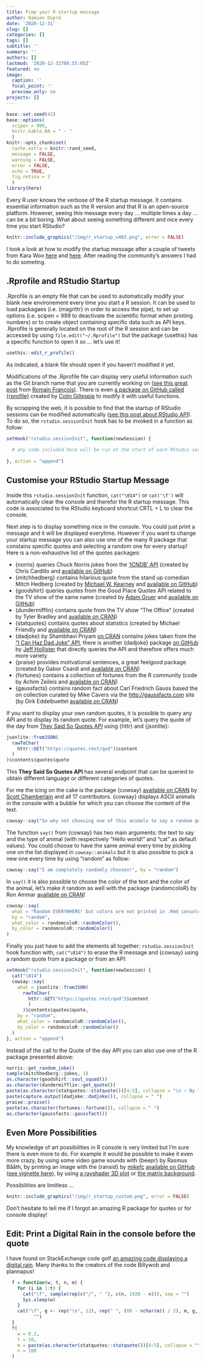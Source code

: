 ```yaml
---
title: Pimp your R startup message
author: Damien Dupré
date: '2020-12-31'
slug: []
categories: []
tags: []
subtitle: ''
summary: ''
authors: []
lastmod: '2020-12-31T08:55:05Z'
featured: no
image:
  caption: ''
  focal_point: ''
  preview_only: no
projects: []
---
```


```r
base::set.seed(42)
base::options(
  scipen = 999,
  knitr.kable.NA = " - "
  )
knitr::opts_chunk$set(
  cache.extra = knitr::rand_seed, 
  message = FALSE, 
  warning = FALSE, 
  error = FALSE, 
  echo = TRUE,
  fig.retina = 3
  )
library(here)
```

Every R user knows the verbose of the R startup message. It contains essential information such as the R version and that R is an open-source platform. However, seeing this message every day ... multiple times a day ... can be a bit boring. What about seeing something different and nice every time you start RStudio?

```r
knitr::include_graphics("/img/r_startup_v403.png", error = FALSE)
```

I took a look at how to modify the startup message after a couple of tweets from Kara Woo [here](https://twitter.com/kara_woo/status/1216036265650294784) and [here](https://twitter.com/kara_woo/status/1097912398269173760). After reading the community's answers I had to do someting.

## .Rprofile and RStudio Startup

.Rprofile is an empty file that can be used to automatically modify your blank new environement every time you start a R session. It can be used to load packagaes (i.e. {magrittr} in order to access the pipe), to set up options (i.e. scipen = 999 to deactivate the scientific format when printing numbers) or to create object containing specific data such as API keys. .Rprofile is generally located on the root of the R session and can be accessed by using `file.edit("~/.Rprofile")` but the package {usethis} has a specific function to open it so ... let's use it!

```r
usethis::edit_r_profile()
```

As indicated, a blank file should open if you haven't modified it yet.

Modifications of the .Rprofile file can display very useful information such as the Git branch name that you are currently working on ([see this great post](https://rtask.thinkr.fr/modify-rstudio-prompt-to-show-current-git-branch/) from [Romain François](https://twitter.com/romain_francois)). There is even [a package on GitHub called {rprofile}](https://github.com/csgillespie/rprofile) created by [Colin Gillespie](https://twitter.com/csgillespie) to modify it with useful functions.

By scrapping the web, it is possible to find that the startup of RStudio sessions can be modified automatically ([see this post about RStudio API](https://rstudio.github.io/rstudioapi/articles/r-session.html)). To do so, the `rstudio.sessionInit` hook has to be invoked in a function as follow:

```r
setHook("rstudio.sessionInit", function(newSession) {
  
  # any code included here will be run at the start of each RStudio session
  
}, action = "append")
```

## Customise your RStudio Startup Message

Inside this `rstudio.sessionInit` function, `cat("\014")` or `cat('\f')` will automatically clear the console and therefor the R startup message. This code is associated to the RStudio keyboard shortcut CRTL + L to clear the console.

Next step is to display something nice in the console. You could just print a message and it will be displayed everytime. However if you want to change your startup message you can also use one of the many R package that constains specific quotes and selecting a random one for every startup! Here is a non-exhaustive list of the quotes packages:

- {norris} queries Chuck Norris jokes from the ['ICNDB' API](http://www.icndb.com/api/) (created by Chris Cardillo and [available on GitHub](https://github.com/chriscardillo/norris))
- {mitchhedberg} contains hilarious quote from the stand up comedian Mitch Hedberg (created by [Michael W. Kearney](https://twitter.com/kearneymw) and [available on GitHub](https://github.com/mkearney/mitchhedberg))
- {goodshirt} queries quotes from the Good Place Quotes API related to the TV show of the same name (created by [Adam Gruer](https://twitter.com/AdamGruer) and [available on GitHub](https://github.com/adam-gruer/goodshirt))
- {dundermifflin} contains quote from the TV show "The Office" (created by Tyler Bradley and [available on CRAN](https://cran.r-project.org/web/packages/dundermifflin/))
- {statquotes} contains quotes about statistics (created by	Michael Friendly and [available on CRAN](https://cran.r-project.org/web/packages/statquotes/))
- {dadjoke} by Shambhavi Priyam [on CRAN](https://cran.r-project.org/web/packages/dadjoke) contains jokes taken from the  ["I Can Haz Dad Joke" API](https://icanhazdadjoke.com), there is another {dadjoke} package [on GitHub](https://github.com/jhollist/dadjoke) by [Jeff Hollister](https://twitter.com/jhollist) that directly queries the API and therefore offers much more variety
- {praise} provides motivational sentences, a great feelgood package (created by Gabor Csardi and [available on CRAN](https://cran.r-project.org/web/packages/praise/))
- {fortunes} contains a collection of fortunes from the R community (code by Achim Zeileis and [available on CRAN](https://cran.r-project.org/web/packages/fortunes/))
- {gaussfacts} contains random fact about Carl Friedrich Gauss based the on collection curated by Mike Cavers via the <http://gaussfacts.com> site (by Dirk Eddelbuettel [available on CRAN](https://cran.r-project.org/web/packages/gaussfacts))

If you want to display your own random quotes, it is possible to query any API and to display its random quote. For example, let's query the quote of the day from [They Said So Quotes API](https://quotes.rest/) using {httr} and {jsonlite}:

```r
jsonlite::fromJSON(
  rawToChar(
    httr::GET("https://quotes.rest/qod")$content
  )
)$contents$quotes$quote
```

This **They Said So Quotes API** has several endpoint that can be queried to obtain different language or different categories of quotes.

For me the icing on the cake is the package {cowsay} [available on CRAN](https://cran.r-project.org/web/packages/cowsay) by [Scott Chamberlain](https://twitter.com/sckottie) and all 17 contributors. {cowsay} displays ASCII animals in the console with a bubble for which you can choose the content of the text. 

```r
cowsay::say("So why not choosing one of this animals to say a random quote in your startup message?", "cat")
```

The function `say()` from {cowsay} has two main arguments: the text to say and the type of animal (with respectively "Hello world!" and "cat" as default values). You could choose to have the same animal every time by picking one on the list displayed in `cowsay::animals` but it is also possible to pick a new one every time by using "random" as follow:

```r
cowsay::say("I am completely randomly choosen!", by = "random")
```

In `say()` it is also possible to choose the color of the text and the color of the animal, let's make it random as well with the package {randomcoloR} by Ron Ammar [available on  CRAN](https://cran.r-project.org/web/packages/randomcoloR/)!

```r
cowsay::say(
  what = "Random EVERYWHERE! but colors are not printed in .Rmd console output :(", 
  by = "random", 
  what_color = randomcoloR::randomColor(), 
  by_color = randomcoloR::randomColor()
)
```

Finally you just have to add the elements all together: `rstudio.sessionInit` hook function with, `cat("\014")` to erase the R message and {cowsay} using a random quote from a package or from an API:

```r
setHook("rstudio.sessionInit", function(newSession) {
  cat("\014")
  cowsay::say(
    what = jsonlite::fromJSON(
      rawToChar(
        httr::GET("https://quotes.rest/qod")$content
        )
      )$contents$quotes$quote,
    by = "random",
    what_color = randomcoloR::randomColor(),
    by_color = randomcoloR::randomColor()
  )
}, action = "append")
```

Instead of the call to the Quote of the day API you can also use one of the R package presented above:

```r
norris::get_random_joke()
sample(mitchhedberg::jokes, 1)
as.character(goodshirt::soul_squad())
as.character(dundermifflin::get_quote())
paste(as.character(statquotes::statquote())[4:5], collapse = "\n ~ By ")
paste(capture.output(dadjoke::dadjoke()), collapse = " ")
praise::praise()
paste(as.character(fortunes::fortune()), collapse = " ")
as.character(gaussfacts::gaussfact()) 
```

## Even More Possibilities

My knowledge of art possibilities in R console is very limited but I'm sure there is even more to do. For example it would be possible to make it even more crazy, by using some video game sounds with {beepr} by Rasmus Bååth, by printing an image with the {ransid} by [mikefc](https://twitter.com/coolbutuseless) [available on GitHub](https://github.com/coolbutuseless/ransid)
([see vignette here](https://coolbutuseless.github.io/2020/04/27/introducing-ransid-a-simple-image-to-ansi-converter/)), by using [a rayshader 3D plot](https://twitter.com/tylermorganwall/status/1123979230533115904) or [the matrix background](https://twitter.com/BrodieGaslam/status/1215269771454926850).

Possibilities are limitless ...

```r
knitr::include_graphics("/img/r_startup_custom.png", error = FALSE)
```

Don't hesitate to tell me if I forgot an amazing R package for quotes or for console display! 

## Edit: Print a Digital Rain in the console before the quote

I have found on StackExchange code golf [an amazing code displaying a digital rain](https://codegolf.stackexchange.com/questions/107545/its-raining-in-my-terminal). Many thanks to the creators of the code Billywob and plannapus!

```r
  f = function(w, t, n, m) {
    for (i in 1:t) {
      cat("\f", sample(rep(c("/", " "), c(n, 1920 - n))), sep = "")
      Sys.sleep(w)
    }
    cat("\f", g <- rep("\n", 12), rep(" ", (80 - nchar(m)) / 2), m, g, sep =
          "")
  }
  f(
    w = 0.2,
    t = 10,
    m = paste(as.character(statquotes::statquote())[4:5], collapse = "\n ~ By "), # Rain followed by Statquote
    n = 100
  )
```

